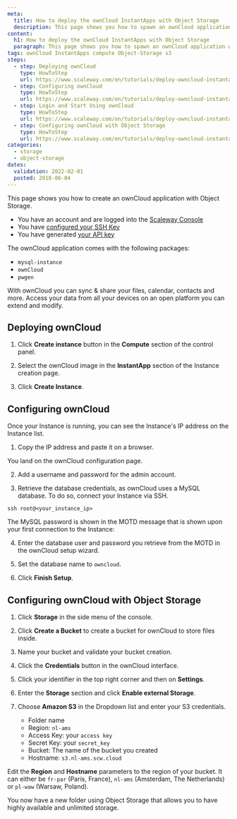 ```yaml
---
meta:
  title: How to deploy the ownCloud InstantApps with Object Storage
  description: This page shows you how to spawn an ownCloud application with Object Storage.
content:
  h1: How to deploy the ownCloud InstantApps with Object Storage
  paragraph: This page shows you how to spawn an ownCloud application with Object Storage.
tags: ownCloud InstantApps compute Object-Storage s3
steps:
  - step: Deploying ownCloud
    type: HowToStep
    url: https://www.scaleway.com/en/tutorials/deploy-owncloud-instantapps-s3/#Deploying-ownCloud
  - step: Configuring ownCloud
    type: HowToStep
    url: https://www.scaleway.com/en/tutorials/deploy-owncloud-instantapps-s3/#Configuring-ownCloud
  - step: Login and Start Using ownCloud
    type: HowToStep
    url: https://www.scaleway.com/en/tutorials/deploy-owncloud-instantapps-s3/#Login-and-Start-Using-ownCloud
  - step: Configuring ownCloud with Object Storage
    type: HowToStep
    url: https://www.scaleway.com/en/tutorials/deploy-owncloud-instantapps-s3/#Configuring-ownCloud-with-Object-Storage
categories:
  - storage
  - object-storage
dates:
  validation: 2022-02-01
  posted: 2018-06-04
---
```


This page shows you how to create an ownCloud application with Object Storage.

<Message type="requirement">

- You have an account and are logged into the [Scaleway Console](https://console.scaleway.com)
- You have [configured your SSH Key](/console/my-project/how-to/create-ssh-key/)
- You have generated [your API key](/console/my-project/how-to/generate-api-key/)

</Message>

The ownCloud application comes with the following packages:

  - `mysql-instance`
  - `ownCloud`
  - `pwgen`

With ownCloud you can sync & share your files, calendar, contacts and more. Access your data from all your devices on an open platform you can extend and modify.

## Deploying ownCloud

1. Click **Create instance** button in the **Compute** section of the control panel.
<Lightbox src="scaleway-nc-create-server.png" alt="" />

2. Select the ownCloud image in the **InstantApp** section of the Instance creation page.
  <Lightbox src="scaleway-nc-owncloud.png" alt="" />

3. Click **Create Instance**.

## Configuring ownCloud

Once your Instance is running, you can see the Instance's IP address on the Instance list. 

1. Copy the IP address and paste it on a browser.

You land on the ownCloud configuration page.
<Lightbox src="scaleway-owncloud-installation.png" alt="" />

2. Add a username and password for the admin account.
   
3. Retrieve the database credentials, as ownCloud uses a MySQL database. To do so, connect your Instance via SSH.

  ```
  ssh root@<your_instance_ip>
  ```

  The MySQL password is shown in the MOTD message that is shown upon your first connection to the Instance:
  
  <Lightbox src="scaleway-owncloud-database.png" alt="" />

4. Enter the database user and password you retrieve from the MOTD in the ownCloud setup wizard.

5. Set the database name to `owncloud`.

6. Click **Finish Setup**.

## Configuring ownCloud with Object Storage

1. Click **Storage** in the side menu of the console.

2. Click **Create a Bucket** to create a bucket for ownCloud to store files inside.

3. Name your bucket and validate your bucket creation.

4. Click the **Credentials** button in the ownCloud interface.

5. Click your identifier in the top right corner and then on **Settings**.

6. Enter the **Storage** section and click **Enable external Storage**.

7. Choose **Amazon S3** in the Dropdown list and enter your S3 credentials.
    <Lightbox src="scaleway-owncloud-configure-s3.png" alt="" />

    - Folder name
    - Region: `nl-ams`
    - Access Key: your `access key`
    - Secret Key: your `secret_key`
    - Bucket: The name of the bucket you created
    - Hostname: `s3.nl-ams.scw.cloud`

<Message type="important">

Edit the **Region** and **Hostname** parameters to the region of your bucket. It can either be `fr-par` (Paris, France), `nl-ams` (Amsterdam, The Netherlands) or `pl-waw` (Warsaw, Poland).

</Message>

You now have a new folder using Object Storage that allows you to have highly available and unlimited storage.
